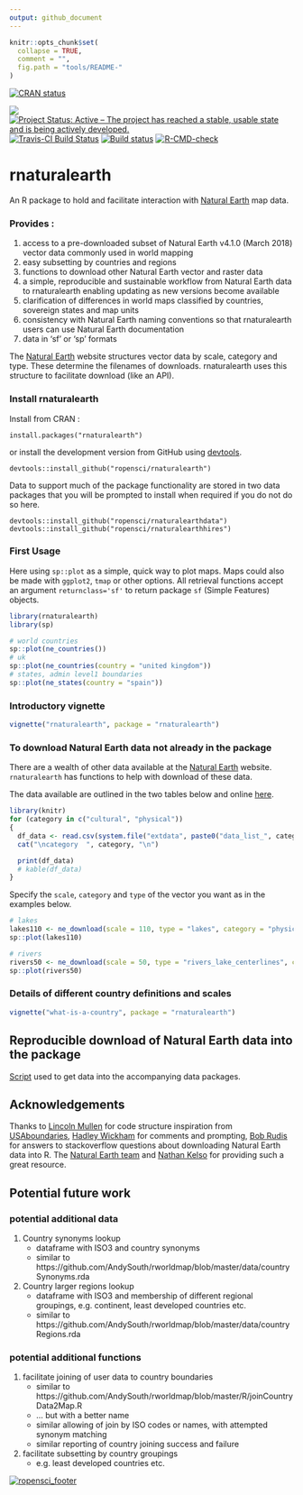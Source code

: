 ```yaml
---
output: github_document
---
```


<!-- README.md is generated from README.Rmd. Please edit that file -->
<!-- used devtools::build_readme() to update the md -->

```r
knitr::opts_chunk$set(
  collapse = TRUE,
  comment = "",
  fig.path = "tools/README-"
)
```

<!-- badges: start -->
[![CRAN status](https://www.r-pkg.org/badges/version/rnaturalearth)](https://CRAN.R-project.org/package=rnaturalearth)

[![](https://badges.ropensci.org/22_status.svg)](https://github.com/ropensci/software-review/issues/22)
[![Project Status: Active – The project has reached a stable, usable state and is being actively developed.](https://www.repostatus.org/badges/latest/active.svg)](https://www.repostatus.org/#active)
[![Travis-CI Build Status](https://travis-ci.org/ropensci/rnaturalearth.svg?branch=master)](https://travis-ci.org/ropensci/rnaturalearth)
[![Build status](https://ci.appveyor.com/api/projects/status/yp26qgeb1iligrpp?svg=true)](https://ci.appveyor.com/project/AndySouth/rnaturalearth)
[![R-CMD-check](https://github.com/ropensci/rnaturalearth/actions/workflows/R-CMD-check.yaml/badge.svg)](https://github.com/ropensci/rnaturalearth/actions/workflows/R-CMD-check.yaml)
<!-- badges: end -->

# rnaturalearth

An R package to hold and facilitate interaction with [Natural Earth](https://www.naturalearthdata.com/) map data.

### Provides :
1. access to a pre-downloaded subset of Natural Earth v4.1.0 (March 2018) vector data commonly used in world mapping
1. easy subsetting by countries and regions
1. functions to download other Natural Earth vector and raster data
1. a simple, reproducible and sustainable workflow from Natural Earth data to rnaturalearth enabling updating as new versions become available
1. clarification of differences in world maps classified by countries, sovereign states and map units
1. consistency with Natural Earth naming conventions so that rnaturalearth users can use Natural Earth documentation
1. data in 'sf' or 'sp' formats

The [Natural Earth](https://www.naturalearthdata.com/) website structures vector data by scale, category and type. These determine the filenames of downloads. rnaturalearth uses this structure to facilitate download (like an API). 



### Install rnaturalearth

Install from CRAN :

```
install.packages("rnaturalearth")
```

or install the development version from GitHub using [devtools](https://github.com/r-lib/devtools). 

```
devtools::install_github("ropensci/rnaturalearth")

```

Data to support much of the package functionality are stored in two data packages that you will be prompted to install when required if you do not do so here.

```
devtools::install_github("ropensci/rnaturalearthdata")
devtools::install_github("ropensci/rnaturalearthhires")
```

### First Usage
Here using `sp::plot` as a simple, quick way to plot maps. Maps could also be made with `ggplot2`, `tmap` or other options. All retrieval functions accept an argument `returnclass='sf'` to return package `sf` (Simple Features) objects. 
```r
library(rnaturalearth)
library(sp)

# world countries
sp::plot(ne_countries())
# uk
sp::plot(ne_countries(country = "united kingdom"))
# states, admin level1 boundaries
sp::plot(ne_states(country = "spain"))
```

### Introductory vignette
```r
vignette("rnaturalearth", package = "rnaturalearth")
```

### To download Natural Earth data not already in the package
There are a wealth of other data available at the [Natural Earth](https://www.naturalearthdata.com/) website. `rnaturalearth` has functions to help with download of these data.

The data available are outlined in the two tables below and online [here](https://www.naturalearthdata.com/downloads/50m-physical-vectors/).

```r
library(knitr)
for (category in c("cultural", "physical"))
{
  df_data <- read.csv(system.file("extdata", paste0("data_list_", category, ".csv"), package = "rnaturalearth"))
  cat("\ncategory  ", category, "\n")

  print(df_data)
  # kable(df_data)
}
```

Specify the `scale`, `category` and `type` of the vector you want as in the examples below.

```r
# lakes
lakes110 <- ne_download(scale = 110, type = "lakes", category = "physical")
sp::plot(lakes110)

# rivers
rivers50 <- ne_download(scale = 50, type = "rivers_lake_centerlines", category = "physical")
sp::plot(rivers50)
```

### Details of different country definitions and scales
```r
vignette("what-is-a-country", package = "rnaturalearth")
```

## Reproducible download of Natural Earth data into the package
[Script](https://github.com/ropensci/rnaturalearthdata/blob/master/data-raw/data_download_script.r) used to get data into the accompanying data packages.

## Acknowledgements
Thanks to [Lincoln Mullen](https://github.com/lmullen) for code structure inspiration from [USAboundaries](https://github.com/ropensci/USAboundaries), [Hadley Wickham](https://github.com/hadley) for comments and prompting, [Bob Rudis](https://github.com/hrbrmstr) for answers to stackoverflow questions about downloading Natural Earth data into R. The [Natural Earth team](https://www.naturalearthdata.com/about/contributors/) and [Nathan Kelso](https://github.com/nvkelso) for providing such a great resource.


## Potential future work

### potential additional data

1. Country synonyms lookup
    + dataframe with ISO3 and country synonyms
    + similar to https://github.com/AndySouth/rworldmap/blob/master/data/countrySynonyms.rda
    
1. Country larger regions lookup
    + dataframe with ISO3 and membership of different regional groupings, e.g. continent, least developed countries etc.
    + similar to https://github.com/AndySouth/rworldmap/blob/master/data/countryRegions.rda


### potential additional functions

1. facilitate joining of user data to country boundaries
    + similar to https://github.com/AndySouth/rworldmap/blob/master/R/joinCountryData2Map.R
    + ... but with a better name
    + similar allowing of join by ISO codes or names, with attempted synonym matching
    + similar reporting of country joining success and failure

1. facilitate subsetting by country groupings
    + e.g. least developed countries etc.

    
[![ropensci\_footer](https://ropensci.org/public_images/github_footer.png)](https://ropensci.org)    
